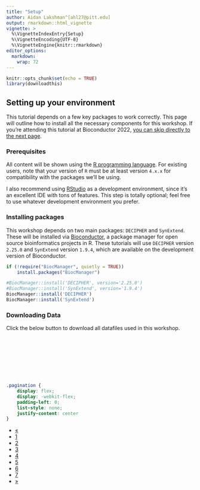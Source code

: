 ```yaml
---
title: "Setup"
author: Aidan Lakshman^[ahl27@pitt.edu]
output: rmarkdown::html_vignette
vignette: >
  %\VignetteIndexEntry{Setup}
  %\VignetteEncoding{UTF-8}
  %\VignetteEngine{knitr::rmarkdown}
editor_options: 
  markdown: 
    wrap: 72
---
```


```r
knitr::opts_chunk$set(echo = TRUE)
library(downloadthis)
```

## Setting up your environment
This tutorial depends on a few key packages to work correctly. This page will outline
how to install all the necessary components for this workshop. If you're attending
this tutorial at Bioconductor 2022, [you can skip directly to the next page](https://www.ahl27.com/CompGenomicsBioc2022/articles/LoadingGenomeData.html).

### Prerequisites
All content will be shown using the [R programming language](https://www.r-project.org/). 
For existing users, note that your version of `R` must be at least version `4.x.x` 
for compatibility with the packages we'll be using.

I also recommend using [RStudio](https://www.rstudio.com/products/rstudio/) as a 
development environment, since it's an excellent IDE with tons of features. 
This step is totally optional; feel free to use whatever development environment 
you prefer.

### Installing packages
This workshop depends on two main packages: `DECIPHER` and `SynExtend`. 
These will be installed via [Bioconductor](http://bioconductor.org/), a package 
manager for open source bioinformatics projects in R. These tutorials will use
`DECIPHER` version `2.25.0` and `SynExtend` version `1.9.4`, which are available on
the development version of Bioconductor.

```r
if (!require("BiocManager", quietly = TRUE))
    install.packages("BiocManager")

#BiocManager::install('DECIPHER', version='2.25.0')
#BiocManager::install('SynExtend', version='1.9.4')
BiocManager::install('DECIPHER')
BiocManager::install('SynExtend')
```

### Downloading Data
Click the below button to download all datafiles used in this workshop.

<!-- ```{css echo=FALSE} -->
<!-- .hvr-grow-shadow { -->
<!--   display: inline-block; -->
<!--   vertical-align: middle; -->
<!--   -webkit-transform: perspective(1px) translateZ(0); -->
<!--   transform: perspective(1px) translateZ(0); -->
<!--   box-shadow: 0 0 1px rgba(0, 0, 0, 0); -->
<!--   -webkit-transition-duration: 0.3s; -->
<!--   transition-duration: 0.3s; -->
<!--   -webkit-transition-property: box-shadow, transform; -->
<!--   transition-property: box-shadow, transform; -->
<!-- } -->
<!-- .hvr-grow-shadow:hover, .hvr-grow-shadow:focus, .hvr-grow-shadow:active { -->
<!--   box-shadow: 0 10px 10px -10px rgba(0, 0, 0, 0.5); -->
<!--   -webkit-transform: scale(1.1); -->
<!--   transform: scale(1.1); -->
<!-- } -->
<!-- ``` -->
<!-- ```{r echo=FALSE} -->
<!-- dir <- list.files(path=system.file('extdata', package='CompGenomicsBioc2022'), -->
<!--                   full.names=TRUE) -->
<!-- downloadthis::download_file( -->
<!--   path = dir, -->
<!--   output_name = "exampleDataCGBioc2022", -->
<!--   button_label = "Download example datafiles", -->
<!--   button_type = "success", -->
<!--   has_icon = TRUE, -->
<!--   icon = "fa fa-download", -->
<!--   self_contained = FALSE, -->
<!--   class = "hvr-grow-shadow" -->
<!-- ) -->
<!-- ``` -->

&nbsp;

&nbsp;

&nbsp;

&nbsp;


```css
.pagination {
    display: flex;
    display: -webkit-flex;
    padding-left: 0;
    list-style: none;
    justify-content: center
}
```

<div class="center">
  <ul class="pagination pagination-lg">
    <li class="page-item disabled">
      <a class="page-link" href="#">&laquo;</a>
    </li>
    <li class="page-item active">
      <a class="page-link" href="https://www.ahl27.com/CompGenomicsBioc2022/articles/Setup.html">1</a>
    </li>
    <li class="page-item">
      <a class="page-link" href="https://www.ahl27.com/CompGenomicsBioc2022/articles/LoadingGenomeData.html">2</a>
    </li>
    <li class="page-item">
      <a class="page-link" href="https://www.ahl27.com/CompGenomicsBioc2022/articles/GeneCallingAnnotation.html">3</a>
    </li>
    <li class="page-item">
      <a class="page-link" href="https://www.ahl27.com/CompGenomicsBioc2022/articles/FindingCOGs.html">4</a>
    </li>
    <li class="page-item">
      <a class="page-link" href="https://www.ahl27.com/CompGenomicsBioc2022/articles/ConstructingPhylogenies.html">5</a>
    </li>
    <li class="page-item">
      <a class="page-link" href="https://www.ahl27.com/CompGenomicsBioc2022/articles/CoevolutionNetworks.html">6</a>
    </li>
    <li class="page-item">
      <a class="page-link" href="https://www.ahl27.com/CompGenomicsBioc2022/articles/Conclusion.html">7</a>
    </li>
    <li class="page-item">
      <a class="page-link" href="https://www.ahl27.com/CompGenomicsBioc2022/articles/LoadingGenomeData.html">&raquo;</a>
    </li>
  </ul>
</div>